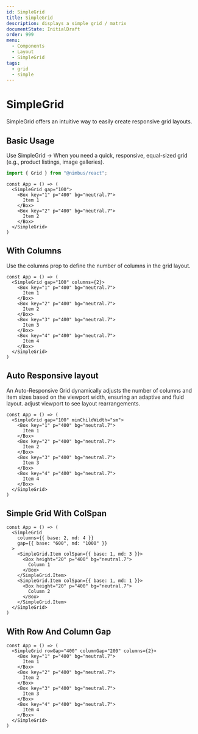 ```yaml
---
id: SimpleGrid
title: SimpleGrid
description: displays a simple grid / matrix
documentState: InitialDraft
order: 999
menu:
  - Components
  - Layout
  - SimpleGrid
tags:
  - grid
  - simple
---
```


# SimpleGrid

SimpleGrid offers an intuitive way to easily create responsive grid layouts.

## Basic Usage

Use SimpleGrid → When you need a quick, responsive, equal-sized grid (e.g.,
product listings, image galleries).

```jsx
import { Grid } from "@nimbus/react";
```

```jsx-live
const App = () => (
  <SimpleGrid gap="100">
    <Box key="1" p="400" bg="neutral.7">
      Item 1
    </Box>
    <Box key="2" p="400" bg="neutral.7">
      Item 2
    </Box>
  </SimpleGrid>
)
```

## With Columns

Use the columns prop to define the number of columns in the grid layout.

```jsx-live
const App = () => (
  <SimpleGrid gap="100" columns={2}>
    <Box key="1" p="400" bg="neutral.7">
      Item 1
    </Box>
    <Box key="2" p="400" bg="neutral.7">
      Item 2
    </Box>
    <Box key="3" p="400" bg="neutral.7">
      Item 3
    </Box>
    <Box key="4" p="400" bg="neutral.7">
      Item 4
    </Box>
  </SimpleGrid>
)
```

## Auto Responsive layout

An Auto-Responsive Grid dynamically adjusts the number of columns and item sizes
based on the viewport width, ensuring an adaptive and fluid layout. adjust
viewport to see layout rearrangements.

```jsx-live
const App = () => (
  <SimpleGrid gap="100" minChildWidth="sm">
    <Box key="1" p="400" bg="neutral.7">
      Item 1
    </Box>
    <Box key="2" p="400" bg="neutral.7">
      Item 2
    </Box>
    <Box key="3" p="400" bg="neutral.7">
      Item 3
    </Box>
    <Box key="4" p="400" bg="neutral.7">
      Item 4
    </Box>
  </SimpleGrid>
)
```

## Simple Grid With ColSpan

```jsx-live
const App = () => (
  <SimpleGrid
    columns={{ base: 2, md: 4 }}
    gap={{ base: "600", md: "1000" }}
  >
    <SimpleGrid.Item colSpan={{ base: 1, md: 3 }}>
      <Box height="20" p="400" bg="neutral.7">
        Column 1
      </Box>
    </SimpleGrid.Item>
    <SimpleGrid.Item colSpan={{ base: 1, md: 1 }}>
      <Box height="20" p="400" bg="neutral.7">
        Column 2
      </Box>
    </SimpleGrid.Item>
  </SimpleGrid>
)
```

## With Row And Column Gap

```jsx-live
const App = () => (
  <SimpleGrid rowGap="400" columnGap="200" columns={2}>
    <Box key="1" p="400" bg="neutral.7">
      Item 1
    </Box>
    <Box key="2" p="400" bg="neutral.7">
      Item 2
    </Box>
    <Box key="3" p="400" bg="neutral.7">
      Item 3
    </Box>
    <Box key="4" p="400" bg="neutral.7">
      Item 4
    </Box>
  </SimpleGrid>
)
```

<PropTable id="SimpleGrid" />
